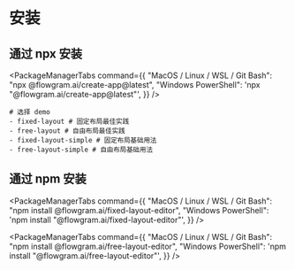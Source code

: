 # 安装


## 通过 npx 安装

<PackageManagerTabs command={{
  "MacOS / Linux / WSL / Git Bash": "npx @flowgram.ai/create-app@latest",
  "Windows PowerShell": 'npx "@flowgram.ai/create-app@latest"',
}} />

```shell
# 选择 demo
- fixed-layout # 固定布局最佳实践
- free-layout # 自由布局最佳实践
- fixed-layout-simple # 固定布局基础用法
- free-layout-simple # 自由布局基础用法

```

## 通过 npm 安装

<PackageManagerTabs command={{
  "MacOS / Linux / WSL / Git Bash": "npm install @flowgram.ai/fixed-layout-editor",
  "Windows PowerShell": 'npm install "@flowgram.ai/fixed-layout-editor"',
}} />

<PackageManagerTabs command={{
  "MacOS / Linux / WSL / Git Bash": "npm install @flowgram.ai/free-layout-editor",
  "Windows PowerShell": 'npm install "@flowgram.ai/free-layout-editor"',
}} />

